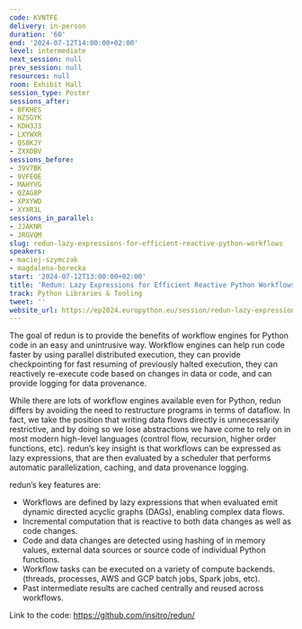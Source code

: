 ```yaml
---
code: KVNTFE
delivery: in-person
duration: '60'
end: '2024-07-12T14:00:00+02:00'
level: intermediate
next_session: null
prev_session: null
resources: null
room: Exhibit Hall
session_type: Poster
sessions_after:
- 8FKHES
- HZSGYK
- KDH3J3
- LXYWXR
- QS8KJY
- ZXXDBV
sessions_before:
- 39V7BK
- 9VFEQE
- MAHYVG
- QZAG8P
- XPXYWD
- XYXR3L
sessions_in_parallel:
- JJAKNR
- JRGVQM
slug: redun-lazy-expressions-for-efficient-reactive-python-workflows
speakers:
- maciej-szymczak
- magdalena-borecka
start: '2024-07-12T13:00:00+02:00'
title: 'Redun: Lazy Expressions for Efficient Reactive Python Workflows'
track: Python Libraries & Tooling
tweet: ''
website_url: https://ep2024.europython.eu/session/redun-lazy-expressions-for-efficient-reactive-python-workflows
---
```


The goal of redun is to provide the benefits of workflow engines for Python code in an easy and unintrusive way. Workflow engines can help run code faster by using parallel distributed execution, they can provide checkpointing for fast resuming of previously halted execution, they can reactively re-execute code based on changes in data or code, and can provide logging for data provenance.

While there are lots of workflow engines available even for Python, redun differs by avoiding the need to restructure programs in terms of dataflow. In fact, we take the position that writing data flows directly is unnecessarily restrictive, and by doing so we lose abstractions we have come to rely on in most modern high-level languages (control flow, recursion, higher order functions, etc). redun’s key insight is that workflows can be expressed as lazy expressions, that are then evaluated by a scheduler that performs automatic parallelization, caching, and data provenance logging.

redun’s key features are:
- Workflows are defined by lazy expressions that when evaluated emit dynamic directed acyclic graphs (DAGs), enabling complex data flows.
- Incremental computation that is reactive to both data changes as well as code changes.
- Code and data changes are detected using hashing of in memory values, external data sources or source code of individual Python functions.
- Workflow tasks can be executed on a variety of compute backends. (threads, processes, AWS and GCP batch jobs, Spark jobs, etc).
- Past intermediate results are cached centrally and reused across workflows.

Link to the code: https://github.com/insitro/redun/
